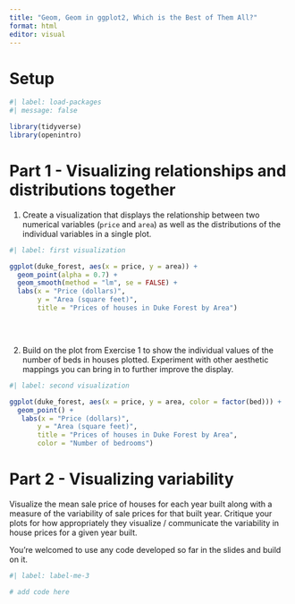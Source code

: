 ```yaml
---
title: "Geom, Geom in ggplot2, Which is the Best of Them All?"
format: html
editor: visual
---
```


# Setup

```r
#| label: load-packages
#| message: false

library(tidyverse)
library(openintro)
```

# Part 1 - Visualizing relationships and distributions together

1.  Create a visualization that displays the relationship between two numerical variables (`price` and `area`) as well as the distributions of the individual variables in a single plot.

```r
#| label: first visualization

ggplot(duke_forest, aes(x = price, y = area)) +
  geom_point(alpha = 0.7) +
  geom_smooth(method = "lm", se = FALSE) +
  labs(x = "Price (dollars)",
       y = "Area (square feet)",
       title = "Prices of houses in Duke Forest by Area")



```

\

2.  Build on the plot from Exercise 1 to show the individual values of the number of beds in houses plotted. Experiment with other aesthetic mappings you can bring in to further improve the display.

```r
#| label: second visualization

ggplot(duke_forest, aes(x = price, y = area, color = factor(bed))) + 
  geom_point() + 
   labs(x = "Price (dollars)", 
       y = "Area (square feet)", 
       title = "Prices of houses in Duke Forest by Area", 
       color = "Number of bedrooms")
```

# Part 2 - Visualizing variability

Visualize the mean sale price of houses for each year built along with a measure of the variability of sale prices for that built year. Critique your plots for how appropriately they visualize / communicate the variability in house prices for a given year built.

You're welcomed to use any code developed so far in the slides and build on it.

```r
#| label: label-me-3

# add code here
```
